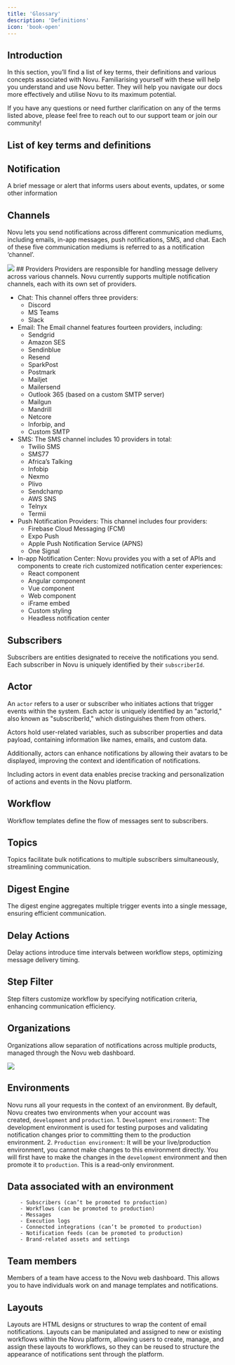 ```yaml
---
title: 'Glossary'
description: 'Definitions'
icon: 'book-open'
---
```


## Introduction

In this section, you’ll find a list of key terms, their definitions and various concepts associated with Novu. Familiarising yourself with these will help you understand and use Novu better. They will help you navigate our docs more effectively and utilise Novu to its maximum potential.

If you have any questions or need further clarification on any of the terms listed above, please feel free to reach out to our support team or join our community!

## List of key terms and definitions

## Notification 
A brief message or alert that informs users about events, updates, or some other information
## Channels 
Novu lets you send notifications across different communication mediums, including emails, in-app messages, push notifications, SMS, and chat. Each of these five communication mediums is referred to as a notification ‘channel’.

<Frame caption="Channels in Novu"><img src="/images/channels.gif" /> </Frame>
## Providers
Providers are responsible for handling message delivery across various channels. Novu currently supports multiple notification channels, each with its own set of providers.

   - Chat: This channel offers three providers:
      - Discord
      - MS Teams
      - Slack
   - Email: The Email channel features fourteen providers, including: 
     - Sendgrid
     - Amazon SES
     - Sendinblue
     - Resend
     - SparkPost
     - Postmark
     - Mailjet
     - Mailersend
     - Outlook 365 (based on a custom SMTP server)
     - Mailgun
     - Mandrill
     - Netcore
     - Inforbip, and
     - Custom SMTP
   - SMS: The SMS channel includes 10 providers in total:
     - Twilio SMS
     - SMS77
     - Africa’s Talking
     - Infobip
     - Nexmo
     - Plivo
     - Sendchamp
     - AWS SNS
     - Telnyx
     - Termii
   - Push Notification Providers: This channel includes four providers: 
     - Firebase Cloud Messaging (FCM)
     - Expo Push
     - Apple Push Notification Service (APNS)
     - One Signal
   - In-app Notification Center: Novu provides you with a set of APIs and components to create rich customized notification center experiences: 
     - React component
     - Angular component
     - Vue component
     - Web component
     - iFrame embed
     - Custom styling
     - Headless notification center

## Subscribers
Subscribers are entities designated to receive the notifications you send. Each subscriber in Novu is uniquely identified by their `subscriberId`.

## Actor
An `actor` refers to a user or subscriber who initiates actions that trigger events within the system. Each actor is uniquely identified by an "actorId," also known as "subscriberId," which distinguishes them from others. 

Actors hold user-related variables, such as subscriber properties and data payload, containing information like names, emails, and custom data. 

Additionally, actors can enhance notifications by allowing their avatars to be displayed, improving the context and identification of notifications. 


Including actors in event data enables precise tracking and personalization of actions and events in the Novu platform.

## Workflow
Workflow templates define the flow of messages sent to subscribers.
## Topics
Topics facilitate bulk notifications to multiple subscribers simultaneously, streamlining communication.
## Digest Engine
The digest engine aggregates multiple trigger events into a single message, ensuring efficient communication.
## Delay Actions
Delay actions introduce time intervals between workflow steps, optimizing message delivery timing.
## Step Filter
Step filters customize workflow by specifying notification criteria, enhancing communication efficiency.
## Organizations
Organizations allow separation of notifications across multiple products, managed through the Novu web dashboard.
<Frame caption="Organizations in Novu"><img src="/images/org.gif" /> </Frame>

## Environments
Novu runs all your requests in the context of an environment. By default, Novu creates two environments when your account was created, `development` and `production`.
    1. `Development environment`: The development environment is used for testing purposes and validating notification changes prior to committing them to the production environment.
    2. `Production environment`: It will be your live/production environment, you cannot make changes to this environment directly. You will first have to make the changes in the `development` environment and then promote it to `production`. This is a read-only environment.
## Data associated with an environment
        - Subscribers (can’t be promoted to production)
        - Workflows (can be promoted to production)
        - Messages
        - Execution logs
        - Connected integrations (can’t be promoted to production)
        - Notification feeds (can be promoted to production)
        - Brand-related assets and settings
## Team members 
Members of a team have access to the Novu web dashboard. This allows you to have individuals work on and manage templates and notifications.
## Layouts 
Layouts are HTML designs or structures to wrap the content of email notifications. Layouts can be manipulated and assigned to new or existing workflows within the Novu platform, allowing users to create, manage, and assign these layouts to workflows, so they can be reused to structure the appearance of notifications sent through the platform.

